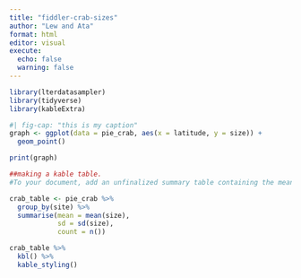 ```yaml
---
title: "fiddler-crab-sizes"
author: "Lew and Ata"
format: html
editor: visual
execute:
  echo: false
  warning: false
---
```


```r
library(lterdatasampler)
library(tidyverse)
library(kableExtra)

```

```r
#| fig-cap: "this is my caption" 
graph <- ggplot(data = pie_crab, aes(x = latitude, y = size)) +
  geom_point() 

print(graph)
```

```r
##making a kable table.
#To your document, add an unfinalized summary table containing the mean, standard deviation, and sample size of fiddler crab carapace widths by site (tip: use round(mean(), 2) to round a value to 2 decimal places)

crab_table <- pie_crab %>%
  group_by(site) %>%
  summarise(mean = mean(size),
            sd = sd(size),
            count = n())

crab_table %>%
  kbl() %>%
  kable_styling()
```
